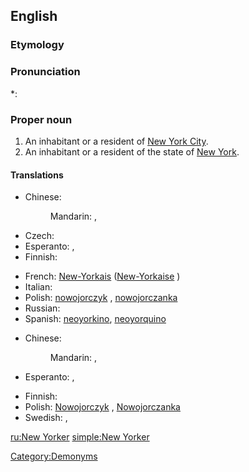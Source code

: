 ==English==

===Etymology===
{{suffix|New York|er}}

===Pronunciation===
*: {{rhymes|ɔː(r)kə(r)}}

===Proper noun===
{{en-proper noun|New Yorkers}}

# An inhabitant or a resident of [[New York City]].
# An inhabitant or a resident of the state of [[New York]].

====Translations====
{{trans-top|An inhabitant or a resident of New York City}}
* Chinese:
*: Mandarin: {{t|cmn|紐約人|sc=Hani}}, {{t|cmn|纽约人|tr=Niǔyuērén|sc=Hani}}
* Czech: {{t|cs|Newyorčan|m}}
* Esperanto: {{t-|eo|Nov-Jorkano|xs=Esperanto}},  {{t-|eo|Novjorkano|xs=Esperanto}}
* Finnish: {{t-|fi|newyorkilainen}}
{{trans-mid}}
* French: [[New-Yorkais]] {{m}} ([[New-Yorkaise]] {{f}})
* Italian: {{t-|it|newyorkese|m|f}}
* Polish: [[nowojorczyk]] {{m}}, [[nowojorczanka]] {{f}}
* Russian: {{t-|ru|нью-йоркец|m}}
* Spanish: [[neoyorkino]], [[neoyorquino]] {{m}}
{{trans-bottom}}

{{trans-top|An inhabitant or a resident of the state of New York}}
* Chinese:
*: Mandarin: {{t|cmn|紐約人|sc=Hani}}, {{t|cmn|纽约人|tr=Niǔyuērén|sc=Hani}}
* Esperanto: {{t|eo|Nov-Jorkiano|xs=Esperanto}},  {{t|eo|Novjorkiano|xs=Esperanto}}
{{trans-mid}}
* Finnish: {{t-|fi|newyorkilainen}}
* Polish: [[Nowojorczyk]] {{m}}, [[Nowojorczanka]] {{f}}
* Swedish: {{t|sv|new yorkare|c}},  {{t|sv|new yorkbo|c}}
{{trans-bottom}}

[[Category:Demonyms]]

[[ru:New Yorker]]
[[simple:New Yorker]]